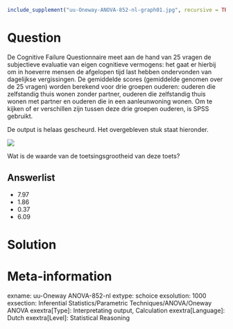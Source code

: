 ```{r, echo = FALSE, results = "hide"}
include_supplement("uu-Oneway-ANOVA-852-nl-graph01.jpg", recursive = TRUE)
```
Question
========
De Cognitive Failure Questionnaire meet aan de hand van 25 vragen de subjectieve evaluatie van eigen cognitieve vermogens: het gaat er hierbij om in hoeverre mensen de afgelopen tijd last hebben ondervonden van dagelijkse vergissingen. De gemiddelde scores (gemiddelde genomen over de 25 vragen) worden berekend voor drie groepen ouderen: ouderen die zelfstandig thuis wonen zonder partner, ouderen die zelfstandig thuis wonen met partner en ouderen die in een aanleunwoning wonen. Om te kijken of er verschillen zijn tussen deze drie groepen ouderen, is SPSS gebruikt. 

De output is helaas gescheurd. Het overgebleven stuk staat hieronder. 

![](uu-Oneway-ANOVA-852-nl-graph01.jpg)

Wat is de waarde van de toetsingsgrootheid van deze toets?

Answerlist
----------
* 7.97
* 1.86
* 0.37
* 6.09


Solution
========



Meta-information
================
exname: uu-Oneway ANOVA-852-nl
extype: schoice
exsolution: 1000
exsection: Inferential Statistics/Parametric Techniques/ANOVA/Oneway ANOVA
exextra[Type]: Interpretating output, Calculation
exextra[Language]: Dutch
exextra[Level]: Statistical Reasoning
